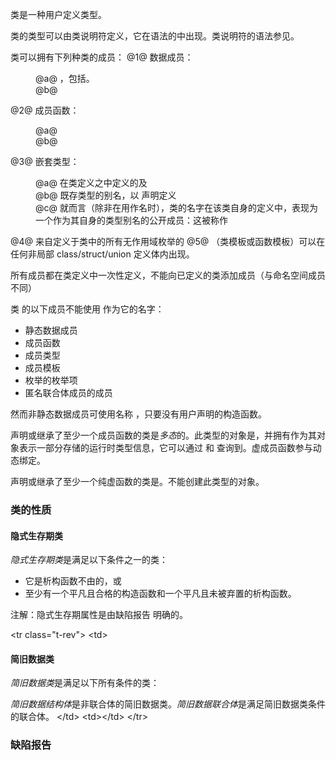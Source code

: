 {{title|类}}
{{cpp/language/classes/navbar}}
类是一种用户定义类型。

类的类型可以由类说明符定义，它在{{rlp|declarations|声明}}语法的{{spar sep|声明说明符序列}}中出现。类说明符的语法参见{{rlp|class|类声明}}。

类可以拥有下列种类的成员：
@1@ 数据成员：
:@a@ {{rlp|data members|非静态数据成员}}，包括{{rlp|bit field|位域}}。
:@b@ {{rlp|static#静态数据成员|静态数据成员}}
@2@ 成员函数：
:@a@ {{rlp|member functions|非静态成员函数}}
:@b@ {{rlp|static#静态成员函数|静态成员函数}}
@3@ 嵌套类型：
:@a@ 在类定义之中定义的{{rlp|nested types|嵌套类}}及{{rlp|enum|枚举}}
:@b@ 既存类型的别名，以 {{rlpt|typedef}} {{rev inl|since=c++11|或{{rlp|type alias|类型别名}}}}声明定义
:@c@ 就{{rlp|unqualified lookup#注入类名|查找}}而言（除非在用作{{rlp|initializer list|构造函数}}名时），类的名字在该类自身的定义中，表现为一个作为其自身的类型别名的公开成员：这被称作''{{rlp|injected-class-name|注入类名}}''
@4@ 来自定义于类中的所有无作用域枚举{{rev inl|since=c++20|，或由 {{rlp|using declaration|using 声明}}或 {{rlp|enum#using enum 声明|using enum 声明}}引入}}的{{rlp|enum|枚举项}}
@5@ {{rlp|member template|成员模板}}（{{rev inl|since=c++14|变量模板、}}类模板或函数模板）可以在任何非局部 class/struct/union 定义体内出现。

所有成员都在类定义中一次性定义，不能向已定义的类添加成员（与命名空间成员不同）

类 {{tt|T}} 的以下成员不能使用 {{tt|T}} 作为它的名字：
* 静态数据成员
* 成员函数
* 成员类型
* 成员模板
* 枚举的枚举项{{rev inl|since=c++11|（除非该枚举为有作用域）}}
* 匿名联合体成员的成员
然而非静态数据成员可使用名称 {{tt|T}}，只要没有用户声明的构造函数。

声明或继承了至少一个{{rlp|virtual|虚}}成员函数的类是''多态''{{sep}}的。此类型的对象是{{rlp|object#多态对象|多态对象}}，并拥有作为其对象表示一部分存储的运行时类型信息，它可以通过 {{rlpt|dynamic_cast}} 和 {{rlpt|typeid}} 查询到。虚成员函数参与动态绑定。

声明或继承了至少一个纯虚函数的类是{{rlp|abstract class|抽象类}}。不能创建此类型的对象。

{{rrev|since=c++11|
拥有 {{rlp|constexpr}} 构造函数的类是{{named req|LiteralType}}：此类型的对象能用 {{rlp|constexpr}} 函数在编译时进行操作。
}}

===类的性质===
{{rrev|since=c++11|1=
====可平凡复制类====
''可平凡复制类''{{sep}}是满足以下所有条件的类：
* 至少有一个合格的{{rlp|copy constructor#合格的复制构造函数|复制构造函数}}，{{rlp|move constructor#合格的移动构造函数|移动构造函数}}，{{rlp|copy assignment#合格的复制赋值运算符|复制赋值运算符}}或{{rlp|move assignment#合格的移动赋值运算符|移动赋值运算符}}，
* 每个合格的复制构造函数都是{{rlp|copy constructor#平凡的复制构造函数|平凡的}}，
* 每个合格的移动构造函数都是{{rlp|move constructor#平凡的移动构造函数|平凡的}}，
* 每个合格的复制赋值运算符都是{{rlp|copy assignment#平凡的复制赋值运算符|平凡的}}，
* 每个合格的移动赋值运算符都是{{rlp|move assignment#平凡的移动赋值运算符|平凡的}}，并且
* 有一个未被弃置的{{rlp|destructor#平凡析构函数|平凡析构函数}}。

{{rev begin}}
&lt;tr class="t-rev"&gt;
&lt;td&gt;
====平凡类====
''平凡类''{{sep}}是满足以下所有条件的类：
* 它是可平凡复制类，并且
* 有一个或多个{{rlp|default constructor#合格的默认构造函数|合格的默认构造函数}}，它们全部都是{{rlp|default constructor#平凡默认构造函数|平凡的}}。
&lt;/td&gt;
&lt;td&gt;{{mark deprecated c++26}}&lt;/td&gt;
&lt;/tr&gt;
{{rev end}}

====标准布局类====
''标准布局类''{{sep}}是满足以下所有条件的类：
* 没有具有非标准布局类类型（或这种类型的数组）或引用类型的{{rlp|data members|非静态数据成员}}，
* 没有{{rlp|virtual|虚函数}}和{{rlp|derived class#虚基类|虚基类}}，
* 所有非静态数据成员都具有相同的{{rlp|access|可访问性}}，
* 没有非标准布局的基类，
* 继承层级中仅有一个类具有非静态数据成员，并且
&lt;!-- 下条规则从标准文档中复制而来，可以用从 cpp/named_req/StandardLayoutType 页面获取的以下内容替换它：
* 不存在与如下各项具有相同类型的基类子对象：
:* 对于非联合类型，为其首个非静态数据成员（见{{rlp|ebo|空基类优化}}），递归地，若该数据成员具有非联合类类型，则为其首个数据成员，或者若该数据成员为联合体类型，则为其所有非静态数据成员，或者若该数据成员为数组类型，则为其元素类型，依此递归。
:* 对于联合体类型，为其任何非静态数据成员，递归地，若该数据成员具有非联合类类型，则为其首个数据成员，或者若该数据成员为联合体类型，则为其所有非静态数据成员，或者若该数据成员为数组类型，则为其元素类型，依此递归。
:* 对于数组类型，为数组元素的类型，递归地，若该数据成员拥有非联合类类型，则为其首个数据成员，或者若该数据成员为联合体类型，则为其所有非静态数据成员，或者若该数据成员为数组类型，则为其元素类型，依此递归。
--&gt;
* 非正式地说，该类的所有基类的类型均不同于第一个非静态数据成员。或者，正式来说，给定该类为 S，满足 M(S) 中没有 S 的基类，其中 M(X) 对于类型 X 定义如下：
:* 如果 X 是没有（可能继承来的）非静态数据成员的非联合体类类型，那么集合 M(X) 为空。
:* 如果 X 是首个非静态数据成员（可能是匿名联合体）具有 X0 类型的非联合体类类型，那么集合 M(X) 包含 X0 和 M(X0) 中的元素。
:* 如果 X 是联合体类型，那么集合 M(X) 是包含所有 Ui 的集合与每个 M(Ui) 集合的并集，其中每个 Ui 是 X 的第 i 个非静态数据成员的类型。
:* 如果 X 是元素类型为 Xe 的数组类型，那么集合 M(X) 包含 Xe 和 M(Xe) 中的元素。
:* 如果 X 不是类类型或数组类型，那么集合 M(X) 为空。

''标准布局结构体''{{sep}}是以类关键词 {{ltt|cpp/keyword/struct}} 或类关键词 {{ltt|cpp/keyword/class}} 定义的标准布局类。''标准布局联合体''{{sep}}是以类关键词 {{ltt|cpp/keyword/union}} 定义的标准布局类。
}}

====隐式生存期类====
''隐式生存期类''{{sep}}是满足以下条件之一的类：
* 它是析构函数不由{{rev inl|until=c++11|用户声明}}{{rev inl|since=c++11|{{rlp|function#由用户提供的函数|用户提供}}}}的{{rlp|aggregate initialization|聚合体}}，或
* 至少有一个平凡且合格的构造函数和一个平凡且未被弃置的析构函数。

注解：隐式生存期属性是由缺陷报告 {{wg21|P0593R6}} 明确的。

{{rev begin}}
&lt;tr class="t-rev"&gt;
&lt;td&gt;
====简旧数据类====
''简旧数据类''{{sep}}是满足以下所有条件的类：
{{rrev multi|rev1=
* 它是{{rlp|aggregate initialization|聚合体}}，
* 没有用户声明的复制赋值运算符，
* 没有用户声明的析构函数，并且
* 没有具有非简旧数据类类型（或这种类型的数组）或者引用类型的非静态数据成员。
|since2=c++11|rev2=
* 它是平凡类，
* 它是标准布局类，并且
* 没有具有非简旧数据类类型（或这种类型的数组）的非静态数据成员。
}}

''简旧数据结构体''{{sep}}是非联合体的简旧数据类。''简旧数据联合体''{{sep}}是满足简旧数据类条件的联合体。
&lt;/td&gt;
&lt;td&gt;{{mark deprecated c++20}}&lt;/td&gt;
&lt;/tr&gt;
{{rev end}}

===缺陷报告===
{{dr list begin}}
{{dr list item|wg=cwg|dr=148|std=C++98|before=简旧数据类不能包含指向成员的指针，即使它们自身就是简旧数据（标量）类型|after=移除此限制}}
{{dr list item|wg=cwg|dr=383|std=C++98|before=简旧数据类可以包含用户声明的复制赋值运算符或析构函数，只要它们没有被定义|after=不允许包含它们}}
{{dr list item|wg=cwg|dr=1363|std=C++11|before=同时有平凡和不平凡的默认构造函数的类可以是平凡类|after=它不是平凡类}}
{{dr list item|wg=cwg|dr=1496|std=C++11|before=构造函数全部被弃置的类可以是平凡类|after=它不是平凡类}}
{{dr list item|wg=cwg|dr=1672|std=C++11|before=有多个空基类的类可以是标准布局类|after=它不是标准布局类}}
{{dr list item|wg=cwg|dr=1734|std=C++11|before=可平凡复制类不能有不平凡但被弃置的复制/移动构造函数和复制/移动赋值运算符|after=被弃置时可以不平凡}}
{{dr list item|wg=cwg|dr=1813|std=C++11|before=有继承了非静态数据成员的基类的类不是标准布局类|after=它可以是标准布局类}}
{{dr list item|wg=cwg|dr=1881|std=C++11|before=对于一个标准布局类和它的所有基类，无名位域&lt;br&gt;可以在声明了所有数据成员的类以外的类声明|after=所有非静态数据成员和位域&lt;br&gt;必须在同一个类首次声明}}
{{dr list item|wg=cwg|dr=1909|std=C++98|before=成员模板的名字可以和它的类名相同|after=不能相同}}
{{dr list item|wg=cwg|dr=2120|std=C++11|before=在确定标准布局类时，M(X) 的定义没有考虑到首个成员是数组的类的情况|after=在 M(X) 的定义中处理这种情况}}
{{dr list item|wg=cwg|dr=2605|std=C++98|before=隐式生存期类的析构函数可以由用户提供|after=已禁止}}
{{dr list end}}

{{langlinks|en|es|ja|ko|pt|ru}}
